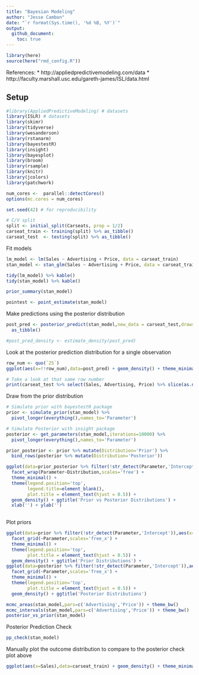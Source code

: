 ```yaml
---
title: "Bayesian Modeling"
author: "Jesse Cambon"
date: "`r format(Sys.time(), '%d %B, %Y')`"
output:
  github_document:
    toc: true
---
```


```r
library(here)
source(here("rmd_config.R"))
```

References:
* http://appliedpredictivemodeling.com/data
* http://faculty.marshall.usc.edu/gareth-james/ISL/data.html

## Setup

```r
#library(AppliedPredictiveModeling) # datasets
library(ISLR) # datasets
library(skimr)
library(tidyverse)
library(wesanderson)
library(rstanarm)
library(bayestestR)
library(insight)
library(bayesplot)
library(broom)
library(rsample)
library(knitr)
library(jcolors)
library(patchwork)

num_cores <-  parallel::detectCores()
options(mc.cores = num_cores)

set.seed(42) # for reproducibility

# C/V split
split <- initial_split(Carseats, prop = 1/2)
carseat_train <- training(split) %>% as_tibble()
carseat_test  <- testing(split) %>% as_tibble()
```

Fit models

```r
lm_model <- lm(Sales ~ Advertising + Price, data = carseat_train)
stan_model <- stan_glm(Sales ~ Advertising + Price, data = carseat_train)
```

```r
tidy(lm_model) %>% kable()
tidy(stan_model) %>% kable()
```

```r
prior_summary(stan_model)

pointest <- point_estimate(stan_model)
```


Make predictions using the posterior distribution

```r
post_pred <- posterior_predict(stan_model,new_data = carseat_test,draws = 1000) %>%
  as_tibble()

#post_pred_density <- estimate_density(post_pred)

```

Look at the posterior prediction distribution for a single observation

```r

row_num <- quo(`25`)
ggplot(aes(x=!!row_num),data=post_pred) + geom_density() + theme_minimal()

# Take a look at that same row number
print(carseat_test %>% select(Sales, Advertising, Price) %>% slice(as.numeric(as_label(row_num))))
```

Draw from the prior distribution

```r
# Simulate prior with bayestestR package
prior <- simulate_prior(stan_model) %>%
  pivot_longer(everything(),names_to='Parameter')

# Simulate Posterior with insight package
posterior <- get_parameters(stan_model,iterations=10000) %>% 
  pivot_longer(everything(),names_to='Parameter')

prior_posterior <- prior %>% mutate(Distribution='Prior') %>% 
  bind_rows(posterior %>% mutate(Distribution='Posterior'))

```

```r
ggplot(data=prior_posterior %>% filter(!str_detect(Parameter,'Intercept')),aes(x=value,color=Distribution)) + 
  facet_wrap(Parameter~Distribution,scales='free') +
  theme_minimal() +
  theme(legend.position='top',
        legend.title=element_blank(),
        plot.title = element_text(hjust = 0.5)) +
  geom_density() + ggtitle('Prior vs Posterior Distributions') +
  xlab('') + ylab('') 
  
```



Plot priors
```r
ggplot(data=prior %>% filter(!str_detect(Parameter,'Intercept')),aes(x=value,color=Parameter)) + 
  facet_grid(~Parameter,scales='free_x') +
  theme_minimal() +
  theme(legend.position='top',
        plot.title = element_text(hjust = 0.5)) +
  geom_density() + ggtitle('Prior Distributions') +
ggplot(data=posterior %>% filter(!str_detect(Parameter,'Intercept')),aes(x=value,color=Parameter)) + 
  facet_grid(~Parameter,scales='free_x') +
  theme_minimal() +
  theme(legend.position='top',
        plot.title = element_text(hjust = 0.5)) +
  geom_density() + ggtitle('Posterior Distributions') 
```


```r
mcmc_areas(stan_model,pars=c('Advertising','Price')) + theme_bw()
mcmc_intervals(stan_model,pars=c('Advertising','Price')) + theme_bw()
posterior_vs_prior(stan_model)
```


Posterior Prediction Check

```r
pp_check(stan_model)
```


Manually plot the outcome distribution to compare to the posterior check plot above 

```r
ggplot(aes(x=Sales),data=carseat_train) + geom_density() + theme_minimal()
```




